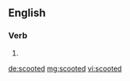 ==English==

===Verb===
{{head|en}}

# {{en-past of|scoot}}

[[de:scooted]]
[[mg:scooted]]
[[vi:scooted]]